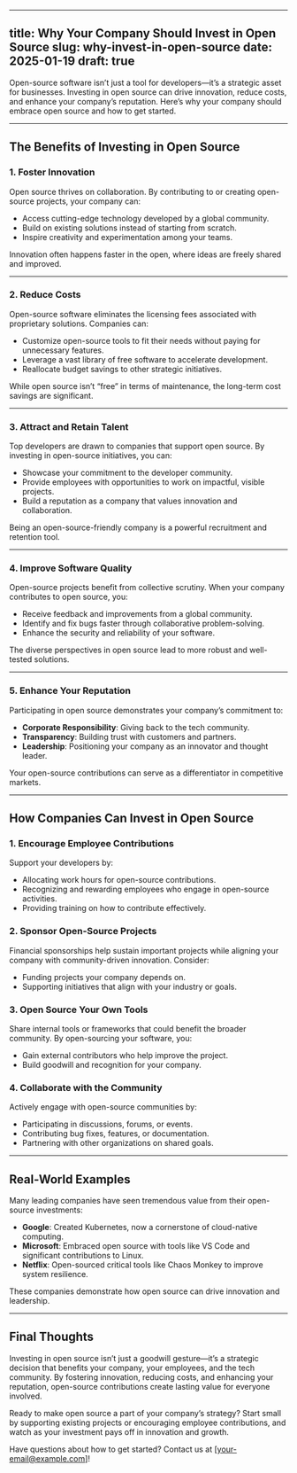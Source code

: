 
---
title: Why Your Company Should Invest in Open Source
slug: why-invest-in-open-source
date: 2025-01-19
draft: true
---

Open-source software isn’t just a tool for developers—it’s a strategic asset for businesses. Investing in open source can drive innovation, reduce costs, and enhance your company’s reputation. Here’s why your company should embrace open source and how to get started.

---

## The Benefits of Investing in Open Source

### 1. **Foster Innovation**
Open source thrives on collaboration. By contributing to or creating open-source projects, your company can:
- Access cutting-edge technology developed by a global community.  
- Build on existing solutions instead of starting from scratch.  
- Inspire creativity and experimentation among your teams.

Innovation often happens faster in the open, where ideas are freely shared and improved.

---

### 2. **Reduce Costs**
Open-source software eliminates the licensing fees associated with proprietary solutions. Companies can:
- Customize open-source tools to fit their needs without paying for unnecessary features.  
- Leverage a vast library of free software to accelerate development.  
- Reallocate budget savings to other strategic initiatives.

While open source isn’t “free” in terms of maintenance, the long-term cost savings are significant.

---

### 3. **Attract and Retain Talent**
Top developers are drawn to companies that support open source. By investing in open-source initiatives, you can:
- Showcase your commitment to the developer community.  
- Provide employees with opportunities to work on impactful, visible projects.  
- Build a reputation as a company that values innovation and collaboration.

Being an open-source-friendly company is a powerful recruitment and retention tool.

---

### 4. **Improve Software Quality**
Open-source projects benefit from collective scrutiny. When your company contributes to open source, you:
- Receive feedback and improvements from a global community.  
- Identify and fix bugs faster through collaborative problem-solving.  
- Enhance the security and reliability of your software.

The diverse perspectives in open source lead to more robust and well-tested solutions.

---

### 5. **Enhance Your Reputation**
Participating in open source demonstrates your company’s commitment to:
- **Corporate Responsibility**: Giving back to the tech community.  
- **Transparency**: Building trust with customers and partners.  
- **Leadership**: Positioning your company as an innovator and thought leader.

Your open-source contributions can serve as a differentiator in competitive markets.

---

## How Companies Can Invest in Open Source

### 1. **Encourage Employee Contributions**
Support your developers by:
- Allocating work hours for open-source contributions.  
- Recognizing and rewarding employees who engage in open-source activities.  
- Providing training on how to contribute effectively.

### 2. **Sponsor Open-Source Projects**
Financial sponsorships help sustain important projects while aligning your company with community-driven innovation. Consider:
- Funding projects your company depends on.  
- Supporting initiatives that align with your industry or goals.

### 3. **Open Source Your Own Tools**
Share internal tools or frameworks that could benefit the broader community. By open-sourcing your software, you:
- Gain external contributors who help improve the project.  
- Build goodwill and recognition for your company.  

### 4. **Collaborate with the Community**
Actively engage with open-source communities by:
- Participating in discussions, forums, or events.  
- Contributing bug fixes, features, or documentation.  
- Partnering with other organizations on shared goals.

---

## Real-World Examples

Many leading companies have seen tremendous value from their open-source investments:
- **Google**: Created Kubernetes, now a cornerstone of cloud-native computing.  
- **Microsoft**: Embraced open source with tools like VS Code and significant contributions to Linux.  
- **Netflix**: Open-sourced critical tools like Chaos Monkey to improve system resilience.

These companies demonstrate how open source can drive innovation and leadership.

---

## Final Thoughts

Investing in open source isn’t just a goodwill gesture—it’s a strategic decision that benefits your company, your employees, and the tech community. By fostering innovation, reducing costs, and enhancing your reputation, open-source contributions create lasting value for everyone involved.

Ready to make open source a part of your company’s strategy? Start small by supporting existing projects or encouraging employee contributions, and watch as your investment pays off in innovation and growth.

Have questions about how to get started? Contact us at [your-email@example.com]!
